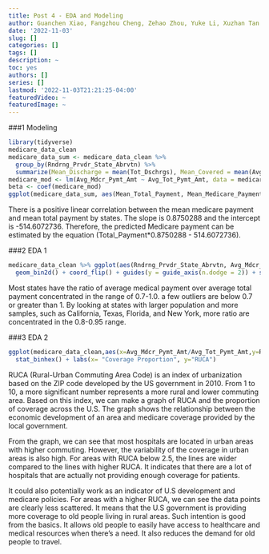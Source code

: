 ```yaml
---
title: Post 4 - EDA and Modeling
author: Guanchen Xiao, Fangzhou Cheng, Zehao Zhou, Yuke Li, Xuzhan Tan
date: '2022-11-03'
slug: []
categories: []
tags: []
description: ~
toc: yes
authors: []
series: []
lastmod: '2022-11-03T21:21:25-04:00'
featuredVideo: ~
featuredImage: ~
---
```

###1 Modeling

```r
library(tidyverse)
medicare_data_clean
medicare_data_sum <- medicare_data_clean %>%
  group_by(Rndrng_Prvdr_State_Abrvtn) %>%
  summarize(Mean_Discharge = mean(Tot_Dschrgs), Mean_Covered = mean(Avg_Submtd_Cvrd_Chrg), Mean_Total_Payment = mean(Avg_Tot_Pymt_Amt), Mean_Medicare_Payment = mean(Avg_Mdcr_Pymt_Amt))
medicare_mod <- lm(Avg_Mdcr_Pymt_Amt ~ Avg_Tot_Pymt_Amt, data = medicare_data_clean)
beta <- coef(medicare_mod)
ggplot(medicare_data_sum, aes(Mean_Total_Payment, Mean_Medicare_Payment)) + geom_point() + geom_abline(intercept = beta[1], slope = beta[2], color = "red")
```

There is a positive linear correlation between the mean medicare payment and mean total payment by states. The slope is 0.8750288 and the intercept is -514.6072736. Therefore, the predicted Medicare payment can be estimated by the equation (Total_Payment*0.8750288 - 514.6072736).

###2 EDA 1

```r
medicare_data_clean %>% ggplot(aes(Rndrng_Prvdr_State_Abrvtn, Avg_Mdcr_Pymt_Amt/Avg_Tot_Pymt_Amt)) +
  geom_bin2d() + coord_flip() + guides(y = guide_axis(n.dodge = 2)) + scale_fill_viridis_c()
```

Most states have the ratio of average medical payment over average total payment concentrated in the range of 0.7-1.0. a few outliers are below 0.7 or greater than 1. By looking at states with larger population and more samples, such as California, Texas, Florida, and New York, more ratio are concentrated in the 0.8-0.95 range.

###3 EDA 2

```r
ggplot(medicare_data_clean,aes(x=Avg_Mdcr_Pymt_Amt/Avg_Tot_Pymt_Amt,y=Rndrng_Prvdr_RUCA)) +
  stat_binhex() + labs(x= "Coverage Proportion", y="RUCA")
```

RUCA (Rural-Urban Commuting Area Code) is an index of urbanization based on the ZIP code developed by the US government in 2010. From 1 to 10, a more significant number represents a more rural and lower commuting area. Based on this index, we can make a graph of RUCA and the proportion of coverage across the U.S. The graph shows the relationship between the economic development of an area and medicare coverage provided by the local government.

From the graph, we can see that most hospitals are located in urban areas with higher commuting. However, the variability of the coverage in urban areas is also high. For areas with RUCA below 2.5, the lines are wider compared to the lines with higher RUCA. It indicates that there are a lot of hospitals that are actually not providing enough coverage for patients.  

It could also potentially work as an indicator of U.S development and medicare policies. For areas with a higher RUCA, we can see the data points are clearly less scattered. It means that the U.S government is providing more coverage to old people living in rural areas. Such intention is good from the basics. It allows old people to easily have access to healthcare and medical resources when there’s a need. It also reduces the demand for old people to travel.
